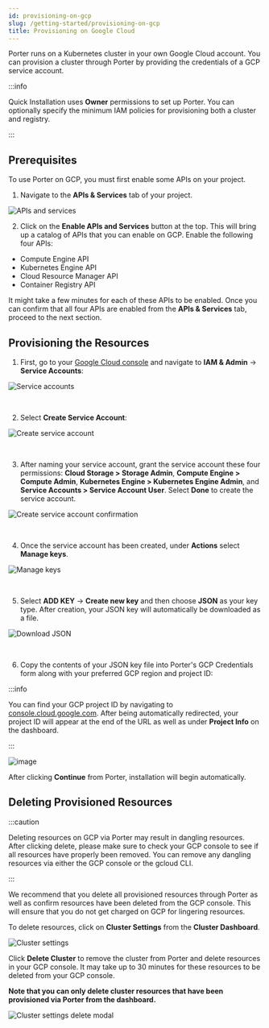 ```yaml
---
id: provisioning-on-gcp
slug: /getting-started/provisioning-on-gcp
title: Provisioning on Google Cloud
---
```


Porter runs on a Kubernetes cluster in your own Google Cloud account. You can provision a cluster through Porter by providing the credentials of a GCP service account.

:::info

Quick Installation uses **Owner** permissions to set up Porter. You can optionally specify the minimum IAM policies for provisioning both a cluster and registry.

:::

## Prerequisites

To use Porter on GCP, you must first enable some APIs on your project.

1. Navigate to the **APIs & Services** tab of your project.

![APIs and services](https://files.readme.io/210337a-Screen_Shot_2021-05-06_at_6.23.07_PM.png "Screen Shot 2021-05-06 at 6.23.07 PM.png")

2. Click on the **Enable APIs and Services** button at the top. This will bring up a catalog of APIs that you can enable on GCP. Enable the following four APIs:

- Compute Engine API
- Kubernetes Engine API
- Cloud Resource Manager API
- Container Registry API

It might take a few minutes for each of these APIs to be enabled. Once you can confirm that all four APIs are enabled from the **APIs & Services** tab, proceed to the next section.

## Provisioning the Resources

1. First, go to your [Google Cloud console](https://console.cloud.google.com/) and navigate to **IAM & Admin** -> **Service Accounts**:

![Service accounts](https://files.readme.io/f0f2b69-Screen_Shot_2021-04-15_at_6.41.26_PM.png "Screen Shot 2021-04-15 at 6.41.26 PM.png")

<br />

2. Select **Create Service Account**:

![Create service account](https://files.readme.io/38dd34a-Screen_Shot_2021-04-15_at_6.45.42_PM.png "Screen Shot 2021-04-15 at 6.45.42 PM.png")

<br />

3. After naming your service account, grant the service account these four permissions: **Cloud Storage > Storage Admin**, **Compute Engine > Compute Admin**, **Kubernetes Engine > Kubernetes Engine Admin**, and **Service Accounts > Service Account User**. Select **Done** to create the service account.

![Create service account confirmation](https://files.readme.io/15b1d28-Screen_Shot_2021-01-28_at_4.34.21_PM.png "Screen Shot 2021-01-28 at 4.34.21 PM.png")

<br />

4. Once the service account has been created, under **Actions** select **Manage keys**.

![Manage keys](https://files.readme.io/b94a4ef-Screen_Shot_2021-04-15_at_6.51.25_PM.png "Screen Shot 2021-04-15 at 6.51.25 PM.png")

<br />

5. Select **ADD KEY** -> **Create new key** and then choose **JSON** as your key type. After creation, your JSON key will automatically be downloaded as a file.

![Download JSON](https://files.readme.io/ebeb5c2-Screen_Shot_2021-04-15_at_6.56.30_PM.png "Screen Shot 2021-04-15 at 6.56.30 PM.png")

<br />

6. Copy the contents of your JSON key file into Porter's GCP Credentials form along with your preferred GCP region and project ID:

:::info

You can find your GCP project ID by navigating to [console.cloud.google.com](https://console.cloud.google.com). After being automatically redirected, your project ID will appear at the end of the URL as well as under **Project Info** on the dashboard.

:::

![image](https://files.readme.io/9dc1576-Screen_Shot_2021-10-26_at_12.08.00_AM.png)

After clicking **Continue** from Porter, installation will begin automatically.

## Deleting Provisioned Resources

:::caution

Deleting resources on GCP via Porter may result in dangling resources. After clicking delete, please make sure to check your GCP console to see if all resources have properly been removed. You can remove any dangling resources via either the GCP console or the gcloud CLI.

:::

We recommend that you delete all provisioned resources through Porter as well as confirm resources have been deleted from the GCP console. This will ensure that you do not get charged on GCP for lingering resources.

To delete resources, click on **Cluster Settings** from the **Cluster Dashboard**.

![Cluster settings](https://files.readme.io/c1ed31a-Screen_Shot_2021-01-09_at_2.59.49_PM.png "Screen Shot 2021-01-09 at 2.59.49 PM.png")

Click **Delete Cluster** to remove the cluster from Porter and delete resources in your GCP console. It may take up to 30 minutes for these resources to be deleted from your GCP console.

**Note that you can only delete cluster resources that have been provisioned via Porter from the dashboard.**

![Cluster settings delete modal](https://files.readme.io/a7b36fc-Screen_Shot_2021-01-09_at_3.02.07_PM.png "Screen Shot 2021-01-09 at 3.02.07 PM.png")
